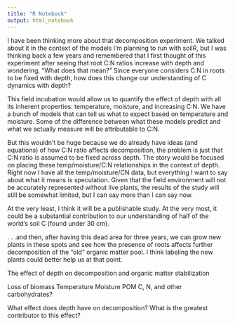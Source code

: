 ```yaml
---
title: "R Notebook"
output: html_notebook
---
```



I have been thinking more about that decomposition experiment.  We talked about it in the context of the models I'm planning to run with soilR, but I was thinking back a few years and remembered that I first thought of this experiment after seeing that root C:N ratios increase with depth and wondering, "What does that mean?"  Since everyone considers C:N in roots to be fixed with depth, how does this change our understanding of C dynamics with depth?

This field incubation would allow us to quantify the effect of depth with all its inherent properties: temperature, moisture, and increasing C:N.  We have a bunch of models that can tell us what to expect based on temperature and moisture.  Some of the difference between what these models predict and what we actually measure will be attributable to C:N. 

But this wouldn't be huge because we do already have ideas (and equations) of how C:N ratio affects decomposition, the problem is just that C:N ratio is assumed to be fixed across depth.  The story would be focused on placing these temp/moisture/C:N relationships in the context of depth.  Right now I have all the temp/moisture/CN data, but everything I want to say about what it means is speculation.  Given that the field environment will not be accurately represented without live plants, the results of the study will still be somewhat limited, but I can say more than I can say now. 

At the very least, I think it will be a publishable study. At the very most, it could be a substantial contribution to our understanding of half of the world's soil C (found under 30 cm). 

. . .and then, after having this dead area for three years, we can grow new plants in these spots and see how the presence of roots affects further decomposition of the "old" organic matter pool.  I think labeling the new plants could better help us at that point.    


The effect of depth on decomposition and organic matter stabilization

Loss of biomass
Temperature
Moisture
POM
C, N, and other carbohydrates?

What effect does depth have on decomposition?  What is the greatest contributor to this effect?  